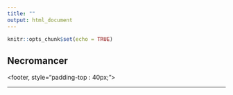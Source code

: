 ```yaml
---
title: ""
output: html_document
---
```


```r
knitr::opts_chunk$set(echo = TRUE)
```
<style type="text/css">
.title {
  display: none;
}

#getting-started img {
  margin-right: 10px;
}

</style>
<div>
## Necromancer
</div>

<footer, style="padding-top : 40px;">
<center>

-------

</center>
</footer>
